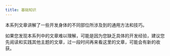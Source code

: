 ```yaml
---
title: 基础知识
---
```

本系列文章讲解了一些开发身体的不同部位所涉及到的通用方法和技巧。

如果您发现本系列中的文章难以理解，可能是因为您缺乏具体的开发经验，建议您先阅读和实践其他主题的文章，过一段时间再来看这里的文章，可能会有新的收获。

